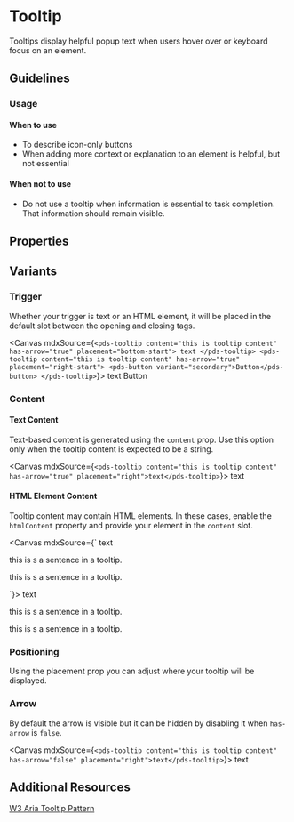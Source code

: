 

<Meta of={stories} />

# Tooltip
Tooltips display helpful popup text when users hover over or keyboard focus on an element.

## Guidelines
### Usage
#### When to use
- To describe icon-only buttons
- When adding more context or explanation to an element is helpful, but not essential

#### When not to use
- Do not use a tooltip when information is essential to task completion.
That information should remain visible.

## Properties

<ArgTypes of={stories} />

## Variants
### Trigger
Whether your trigger is text or an HTML element, it will be placed in the default slot between the opening and closing tags.

<Canvas mdxSource={`
<pds-tooltip content="this is tooltip content" has-arrow="true" placement="bottom-start">
  text
</pds-tooltip>
<pds-tooltip content="this is tooltip content" has-arrow="true" placement="right-start">
  <pds-button variant="secondary">Button</pds-button>
</pds-tooltip>
`}>
  <pds-tooltip content="this is tooltip content" has-arrow="true" placement="bottom-start">
    text
  </pds-tooltip>
  <pds-tooltip content="this is tooltip content" has-arrow="true" placement="right-start">
    <pds-button variant="secondary">Button</pds-button>
  </pds-tooltip>
</Canvas>

### Content
#### Text Content
Text-based content is generated using the `content` prop. Use this option only when the
tooltip content is expected to be a string.

<Canvas mdxSource={`
<pds-tooltip content="this is tooltip content" has-arrow="true" placement="right">text</pds-tooltip>
`}>
  <pds-tooltip content="this is tooltip content" has-arrow="true" placement="right">text</pds-tooltip>
</Canvas>

#### HTML Element Content
Tooltip content may contain HTML elements. In these cases,
enable the `htmlContent` property and provide your element in the `content` slot.

<Canvas mdxSource={`
<pds-tooltip has-arrow="true" placement="right">
  text
  <div slot="content">
    <p>this is s a sentence in a tooltip.</p>
    <p>this is s a sentence in a tooltip.</p>
  </div>
</pds-tooltip>
`}>
  <pds-tooltip has-arrow="true" placement="right">
    text
    <div slot="content">
      <p>this is s a sentence in a tooltip.</p>
      <p>this is s a sentence in a tooltip.</p>
    </div>
  </pds-tooltip>
</Canvas>

### Positioning
Using the placement prop you can adjust where your tooltip will be displayed.


### Arrow
By default the arrow is visible but it can be hidden by disabling it when `has-arrow` is `false`.

<Canvas mdxSource={`
<pds-tooltip content="this is tooltip content" has-arrow="false" placement="right">text</pds-tooltip>
`}>
  <pds-tooltip content="this is tooltip content" has-arrow="false" placement="right">text</pds-tooltip>
</Canvas>

## Additional Resources

[W3 Aria Tooltip Pattern](https://www.w3.org/WAI/ARIA/apg/patterns/tooltip/)
